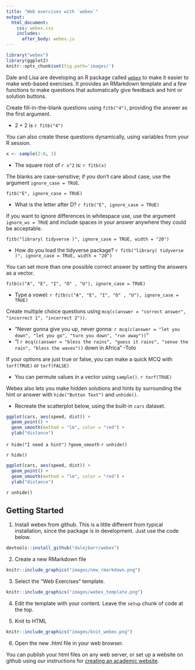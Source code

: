 ```yaml
---
title: "Web exercises with `webex`" 
output:
  html_document:
    css: webex.css
    includes:
      after_body: webex.js
---
```


```r
library("webex")
library(ggplot2)
knitr::opts_chunk$set(fig.path='images/')
```

Dale and Lisa are developing an R package called [`webex`](https://github.com/dalejbarr/webex) to make it easier to make web-based exercises. It provides an RMarkdown template and a few functions to make questions that automatically give feedback and hint or solution buttons.

Create fill-in-the-blank questions using `fitb("4")`, providing the answer as the first argument.

- 2 + 2 is `r fitb("4")`

You can also create these questions dynamically, using variables from your R session.

```r
x <- sample(2:8, 1)
```

- The square root of `r x^2` is: `r fitb(x)`

The blanks are case-sensitive; if you don't care about case, use the argument `ignore_case = TRUE`.

`fitb("E", ignore_case = TRUE)`

- What is the letter after D? `r fitb("E", ignore_case = TRUE)`

If you want to ignore differences in whitespace use, use the argument `ignore_ws = TRUE` and include spaces in your answer anywhere they could be acceptable.

`fitb("library( tidyverse )", ignore_case = TRUE, width = "20")`

- How do you load the tidyverse package? `r fitb("library( tidyverse )", ignore_case = TRUE, width = "20")`

You can set more than one possible correct answer by setting the answers as a vector. 

`fitb(c("A", "E", "I", "O" , "U"), ignore_case = TRUE)`

- Type a vowel: `r fitb(c("A", "E", "I", "O" , "U"), ignore_case = TRUE)`

Create multiple choice questions using `mcq(c(answer = "correct answer", "incorrect 1", "incorrect 2"))`.

- "Never gonna give you up, never gonna: `r mcq(c(answer = "let you down", "let you go", "turn you down", "run away"))`"
- "I `r mcq(c(answer = "bless the rains", "guess it rains", "sense the rain", "bless the waves"))` down in Africa" -Toto

If your options are just true or false, you can make a quick MCQ with `torf(TRUE)` or `torf(FALSE)`

- You can permute values in a vector using `sample()`. `r torf(TRUE)`

Webex also lets you make hidden solutions and hints by surrounding the hint or answer with `hide("Button Text")` and `unhide()`.

- Recreate the scatterplot below, using the built-in `cars` dataset.

```r
ggplot(cars, aes(speed, dist)) +
  geom_point() +
  geom_smooth(method = "lm", color = "red") +
  ylab("distance")
```

`r hide("I need a hint")`
`?geom_smooth`
`r unhide()`

`r hide()`
```r
ggplot(cars, aes(speed, dist)) +
  geom_point() +
  geom_smooth(method = "lm", color = "red") +
  ylab("distance")
```
`r unhide()`

## Getting Started

1. Install webex from github. This is a little different from typical installation, since the package is in development. Just use the code below.

```r
devtools::install_github("dalejbarr/webex")
```

2. Create a new RMarkdown file

```r
knitr::include_graphics("images/new_rmarkdown.png")
```

3. Select the "Web Exercises" template.

```r
knitr::include_graphics("images/webex_template.png")
```

4. Edit the template with your content. Leave the `setup` chunk of code at the top.

5. Knit to HTML

```r
knitr::include_graphics("images/knit_webex.png")
```

6. Open the new .html file in your web browser.

You can publish your html files on any web server, or set up a website on github using our instructions for [creating an academic website](/acadweb/).
